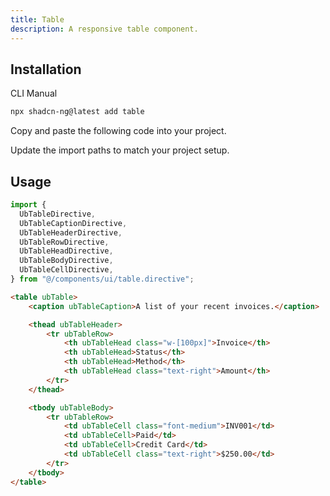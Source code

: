 ```yaml
---
title: Table
description: A responsive table component.
---
```


<ComponentPreview name="table-demo" />

## Installation

<Tabs>

<TabsList>

<TabsTrigger value="cli">CLI</TabsTrigger>
<TabsTrigger value="manual">Manual</TabsTrigger>

</TabsList>

<TabsContent value="cli">

```bash frame="code"
npx shadcn-ng@latest add table
```

</TabsContent>

<TabsContent value="manual">

<Step>

<StepItem>Copy and paste the following code into your project.</StepItem>

<ComponentSource name="table" />

<StepItem>Update the import paths to match your project setup.</StepItem>

</Step>

</TabsContent>

</Tabs>

## Usage

```ts
import {
  UbTableDirective,
  UbTableCaptionDirective,
  UbTableHeaderDirective,
  UbTableRowDirective,
  UbTableHeadDirective,
  UbTableBodyDirective,
  UbTableCellDirective,
} from "@/components/ui/table.directive";
```

```html
<table ubTable>
    <caption ubTableCaption>A list of your recent invoices.</caption>

    <thead ubTableHeader>
        <tr ubTableRow>
            <th ubTableHead class="w-[100px]">Invoice</th>
            <th ubTableHead>Status</th>
            <th ubTableHead>Method</th>
            <th ubTableHead class="text-right">Amount</th>
        </tr>
    </thead>

    <tbody ubTableBody>
        <tr ubTableRow>
            <td ubTableCell class="font-medium">INV001</td>
            <td ubTableCell>Paid</td>
            <td ubTableCell>Credit Card</td>
            <td ubTableCell class="text-right">$250.00</td>
        </tr>
    </tbody>
</table>
```
